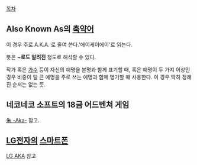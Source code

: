 [[목차]]

== Also Known As의 [[축약어]] ==

이 경우 주로 A.K.A. 로 줄여 쓴다.'에이케이에이'로 읽는다.

뜻은 '''~로도 알려진''' 정도로 해석할 수 있다.

작가 혹은 [[가수]] 등이 자신의 예명을 본명과 함께 표기할 때, 혹은 예명이 두 가지 이상인 경우 비중이 덜 큰 예명을 주로 쓰는 예명과 함께 명기할 때 사용한다. 이 경우 딱히 정해진 순서는 없는 듯.

== 네코네코 소프트의 18금 어드벤쳐 게임 ==
[[朱 -Aka-]] 참고.

== [[LG전자]]의 [[스마트폰]] ==
[[LG AKA]] 참고
